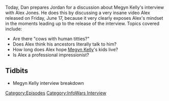 {{DEFAULTSORT:
    #_EPISODE_0054:Megyn Kelly Interview Pt. 1
}}{{Episode
    | title           = Megyn Kelly Interview Pt. 1
    | caption         = Listen to this episode on [https://knowledgefight.libsyn.com/knowledge-fight-megyn-kelly-interview-pt-1 Libsyn] [https://open.spotify.com/episode/3wr4ljNR4r128aNtiaUvZx Spotify], Read the [[Transcript/54: Megyn Kelly Interview Pt. 1|Unofficial Transcript]]
    | episodeNumber   = 54
    | length          = 02:34:49
    | airDate         = June 19, 2017
    | coverageDate    = June 17, 2017
    | episodeType     = [[:Category:InfoWars Interview|InfoWars Interview]]
    | appearance      = [[Megyn Kelly]]
    | previousEpisode = [[53: June 12, 2017]]
    | nextEpisode     = [[55: Megyn Kelly Interview Pt. 2]]
}}

{{Stub}}

Today, Dan prepares Jordan for a discussion about Megyn Kelly's interview with Alex Jones. He does this by discussing a very insane video Alex released on Friday, June 17, because it very clearly exposes Alex's mindset in the moments leading up to the release of the interview. Topics covered include:

*Are there "cows with human titties?"
*Does Alex think his ancestors literally talk to him?
*How long does Alex hope [[Megyn Kelly]]'s kids live?
*Is Alex a professional impressionist?

==Tidbits==

*Megyn Kelly interview breakdown

[[Category:Episodes]]
[[Category:InfoWars Interview]]
